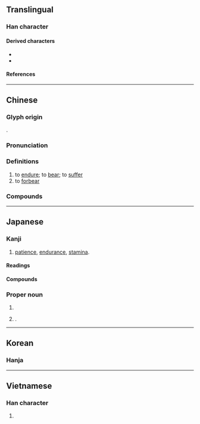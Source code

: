 {{character info}}
{{character info|0x2F89D}}
==Translingual==
{{CJKV-forms|忍|忍|忍|忍}}

===Han character===
{{Han char|rn=61|rad=心|as=03|sn=7|four=17332|canj=SIP|ids=⿱刃心}}

====Derived characters====
* {{l|mul|[[𠗋]], [[𠴍]], [[𡝖]], [[𢂻]], [[𢚴]], [[𢭝]], [[涊]], [[𭸑]], [[梕]], [[𤉃]], [[㸾]], [[䏰]], [[𥚆]], [[𥆾]], [[𫀷]], [[𪞹]], [[𪪄]], [[綛]], [[𦓖]], [[𦖆]], [[𬠍]], [[𧖷]], [[認]], [[躵]], [[𨧟]], [[𨲅]], [[𢠗]], [[𩈢]], [[𩊫]], [[𥊟]], [[𪐁]]}}
* {{l|mul|[[𫻉]], [[荵]], [[𭞂]], [[𩇻]], [[𤶝]]}}

====References====
{{Han ref|kx=0376.040|dkj=10312|dj=0702.120|hdz=42271.030|uh=5FCD|ud=24525|bh=A7D4|bd=42964}}
{{Han ref|uh=2F89D}}

----

==Chinese==
{{zh-forms}}

===Glyph origin===
{{Han etym}}
{{Han compound|刃|t1=blade|心|t2=heart|ls=psc|c1=p|c2=s}}.

===Pronunciation===
{{zh-pron
|m=rěn
|ma=Zh-ren.ogg
|m-s=
|c=jan5,jan2
|c-t=
|g=
|h=pfs=ngiûn
|j=
|mb=něng
|md=ṳ̄ng/nūng
|md_note=ṳ̄ng - literary; nūng - vernacular
|mn=qz,tp,xm:lím/kh,zz:jím/lún
|mn_note=lím/jím - literary; lún - vernacular
|mn-t=lung2/rim2
|mn-t_note=lung2 - vernacular; rim2 - vernacular (俗)
|w=3nyin,3zen
|w_note=3nyin - colloquial; 3zen - literary
|x=
|mc=y
|oc=y
|cat=v
}}

===Definitions===
{{zh-hanzi}}

# to [[endure]]; to [[bear]]; to [[suffer]]
# to [[forbear]]
#: {{zh-x|忍 笑|to stifle a laugh}}
#: {{zh-x|忍 著[着]{zhe} 眼淚|to hold back tears}}

===Compounds===
{{zh-der|不忍|不忍下手|不忍坐視|不忍心|不忍言|不忍釋手|動心忍性|包羞忍恥|吞聲忍氣|吞聲忍讓|含垢忍恥|含垢忍辱|含悲忍淚|含羞忍辱|堅忍|堅忍不拔|容忍|弘忍|強忍|忍不住|忍俊不禁|忍冬|忍受|忍垢|忍垢偷生|忍尤含詬|忍心|忍心害理|忍性|忍恥偷生|忍恥含垢|忍恥含羞|忍氣吞聲|忍無可忍|忍田|忍痛|忍石|忍者|忍者龜|忍耐|忍術|忍讓|忍辱|忍辱偷生|忍辱含垢|忍辱含羞|忍辱求全|忍辱負重|忍飢挨餓|忍饑受渴|忍饑受餓|忮忍|愛不忍釋|慘不忍睹|慘不忍聞|於心不忍|於心何忍|殘忍|氣忍聲吞|濡忍|猜忍|痛不堪忍|百忍|目不忍睹|目不忍視|相忍為國|聲吞氣忍|能忍自安|落忍|隱忍|難以忍受|難忍|不忍人之心}}

{{zh-cat|Elementary}}

----

==Japanese==

===Kanji===
{{ja-kanji|grade=c|rs=心03}}

# [[patience]], [[endurance]], [[stamina]].

====Readings====
{{ja-readings
|goon=にん
|kanon=じん
|kun=しの-ぶ, しの-ばせる
|nanori=おし, しの, しのぶ, たう, たふ
}}

====Compounds====
{{der3|ja
|{{ja-r|忍ばせる|しのばせる}}
|{{ja-r|忍ぶ|しのぶ}}
|{{ja-r|忍び逢い|しのびあい}}
|{{ja-r|忍び足|しのびあし}}
|{{ja-r|忍び入る|しのび.いる}}
|{{ja-r|忍び難い|しのびがたい}}
|{{ja-r|忍び込む|しのびこむ}}
|{{ja-r|忍び声|しのびごえ}}
|{{ja-r|忍び泣き|しのびなき}}
|{{ja-r|忍び泣く|しのびなく}}
|{{ja-r|忍び音|しのびね}}
|{{ja-r|忍びやか|しのびやか}}
|{{ja-r|忍び寄る|しのびよる}}
|{{ja-r|忍び笑い|しのびわらい}}
|{{ja-r|忍苦|にんく}}
|{{ja-r|忍者|にんじゃ}}
|{{ja-r|忍従|にんじゅう}}
|{{ja-r|忍術|にんじゅつ}}
|{{ja-r|忍耐|にんたい}}
|{{ja-r|忍耐強い|にんたいづよい}}
|{{ja-r|忍耐力|にんたいりょく}}
|{{ja-r|忍法|にんぽう}}
|{{ja-r|押忍|おす}}, {{ja-r|押忍|おっす}}
|{{ja-r|恋い忍ぶ|こいしのぶ}}
|{{ja-r|堪え忍ぶ|たえしのぶ}}
|{{ja-r|耐え忍ぶ|たえしのぶ}}
|{{ja-r|隠忍|いんにん}}
|{{ja-r|勘忍|かんにん}}
|{{ja-r|堪忍|かんにん}}
|{{ja-r|堪忍袋|かんにんぶくろ}}
|{{ja-r|堅忍|けんにん}}
|{{ja-r|堅忍不抜|けんにんふばつ}}
|{{ja-r|残忍|ざんにん}}
}}

===Proper noun===
{{ja-pos|proper|しのぶ}}

# {{given name|ja|unisex|sort=しのぶ}}
# {{surname|ja|sort=しのぶ|nodot=1}}.

----

==Korean==

===Hanja===
{{ko-hanja|참다|인}}

----

==Vietnamese==

===Han character===
{{vi-readings|readings=nhẫn,nhịn,những,nhẩn,nhẵn|rs=心03}}

# {{rfdef|vi|sort=心03}}